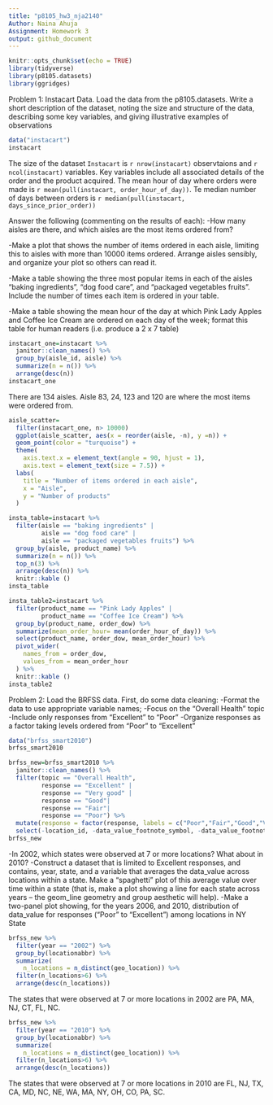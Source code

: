 ```yaml
---
title: "p8105_hw3_nja2140"
Author: Naina Ahuja
Assignment: Homework 3
output: github_document
---
```



```r
knitr::opts_chunk$set(echo = TRUE)
library(tidyverse)
library(p8105.datasets)
library(ggridges)
```

Problem 1: Instacart Data. Load the data from the p8105.datasets. Write a short description of the dataset, noting the size and structure of the data, describing some key variables, and giving illustrative examples of observations
```r
data("instacart") 
instacart
```
The size of the dataset `Instacart` is `r nrow(instacart)` observtaions and `r ncol(instacart)` variables. Key variables include all associated details of the order and the product acquired. The mean hour of day where orders were made is `r mean(pull(instacart, order_hour_of_day))`. Te median number of days between orders is `r median(pull(instacart, days_since_prior_order))`

Answer the following (commenting on the results of each):
  -How many aisles are there, and which aisles are the most items ordered from?

  -Make a plot that shows the number of items ordered in each aisle, limiting this to aisles with more than 10000 items ordered. Arrange aisles sensibly, and organize your plot so others can read it.

  -Make a table showing the three most popular items in each of the aisles “baking ingredients”, “dog food care”, and “packaged vegetables fruits”. Include the number of times each item is ordered in your table.
  
-Make a table showing the mean hour of the day at which Pink Lady Apples and Coffee Ice Cream are ordered on each day of the week; format this table for human readers (i.e. produce a 2 x 7 table)

```r
instacart_one=instacart %>%
  janitor::clean_names() %>%
  group_by(aisle_id, aisle) %>%
  summarize(n = n()) %>%
  arrange(desc(n))
instacart_one
```
There are 134 aisles. Aisle 83, 24, 123 and 120 are where the most items were ordered from. 

```r
aisle_scatter=
  filter(instacart_one, n> 10000)
  ggplot(aisle_scatter, aes(x = reorder(aisle, -n), y =n)) +
  geom_point(color = "turquoise") +
  theme(
    axis.text.x = element_text(angle = 90, hjust = 1), 
    axis.text = element_text(size = 7.5)) +
  labs(
    title = "Number of items ordered in each aisle",
    x = "Aisle",
    y = "Number of products"
  )
```

```r
insta_table=instacart %>%
  filter(aisle == "baking ingredients" | 
         aisle == "dog food care" | 
         aisle == "packaged vegetables fruits") %>%
  group_by(aisle, product_name) %>%
  summarize(n = n()) %>%
  top_n(3) %>%
  arrange(desc(n)) %>%
  knitr::kable ()
insta_table
```

```r
insta_table2=instacart %>%
  filter(product_name == "Pink Lady Apples" | 
         product_name == "Coffee Ice Cream") %>%
  group_by(product_name, order_dow) %>%
  summarize(mean_order_hour= mean(order_hour_of_day)) %>%
  select(product_name, order_dow, mean_order_hour) %>%
  pivot_wider(
    names_from = order_dow,
    values_from = mean_order_hour
  ) %>%
  knitr::kable ()
insta_table2
```

Problem 2: Load the BRFSS data. First, do some data cleaning:
-Format the data to use appropriate variable names;
-Focus on the “Overall Health” topic
-Include only responses from “Excellent” to “Poor”
-Organize responses as a factor taking levels ordered from “Poor” to “Excellent”

```r
data("brfss_smart2010")
brfss_smart2010

brfss_new=brfss_smart2010 %>%
  janitor::clean_names() %>%
  filter(topic == "Overall Health", 
         response == "Excellent" | 
         response == "Very good" | 
         response == "Good"| 
         response == "Fair"|
         response == "Poor") %>%
  mutate(response = factor(response, labels = c("Poor","Fair","Good","Very good", "Excellent" ))) %>%
  select(-location_id, -data_value_footnote_symbol, -data_value_footnote)
brfss_new
```
-In 2002, which states were observed at 7 or more locations? What about in 2010?
-Construct a dataset that is limited to Excellent responses, and contains, year, state, and a variable that averages the data_value across locations within a state. Make a “spaghetti” plot of this average value over time within a state (that is, make a plot showing a line for each state across years – the geom_line geometry and group aesthetic will help).
-Make a two-panel plot showing, for the years 2006, and 2010, distribution of data_value for responses (“Poor” to “Excellent”) among locations in NY State

```r
brfss_new %>%
  filter(year == "2002") %>%
  group_by(locationabbr) %>%
  summarize(
    n_locations = n_distinct(geo_location)) %>%
  filter(n_locations>6) %>%
  arrange(desc(n_locations)) 
```
The states that were observed at 7 or more locations in 2002 are PA, MA, NJ, CT, FL, NC.

```r
brfss_new %>%
  filter(year == "2010") %>%
  group_by(locationabbr) %>%
  summarize(
    n_locations = n_distinct(geo_location)) %>%
  filter(n_locations>6) %>%
  arrange(desc(n_locations)) 
```
The states that were observed at 7 or more locations in 2010 are FL, NJ, TX, CA, MD, NC, NE, WA, MA, NY, OH, CO, PA, SC.



